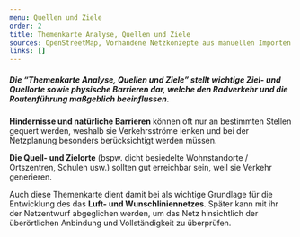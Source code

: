 ```yaml
---
menu: Quellen und Ziele
order: 2
title: Themenkarte Analyse, Quellen und Ziele
sources: OpenStreetMap, Vorhandene Netzkonzepte aus manuellen Importen
links: []
---
```

##### Die “Themenkarte **Analyse, Quellen und Ziele**” stellt wichtige Ziel- und Quellorte sowie physische Barrieren dar, welche den Radverkehr und die Routenführung maßgeblich beeinflussen.

**Hindernisse und natürliche Barrieren** können oft nur an bestimmten Stellen gequert werden, weshalb sie Verkehrsströme lenken und bei der Netzplanung besonders berücksichtigt werden müssen.

**Die Quell- und Zielorte** (bspw. dicht besiedelte Wohnstandorte / Ortszentren, Schulen usw.) sollten gut erreichbar sein, weil sie Verkehr generieren.&#x20;

Auch diese Themenkarte dient damit bei als wichtige Grundlage für die Entwicklung des das **Luft- und Wunschliniennetzes**. Später kann mit ihr der Netzentwurf abgeglichen werden, um das Netz hinsichtlich der überörtlichen Anbindung und Vollständigkeit zu überprüfen.&#x20;
